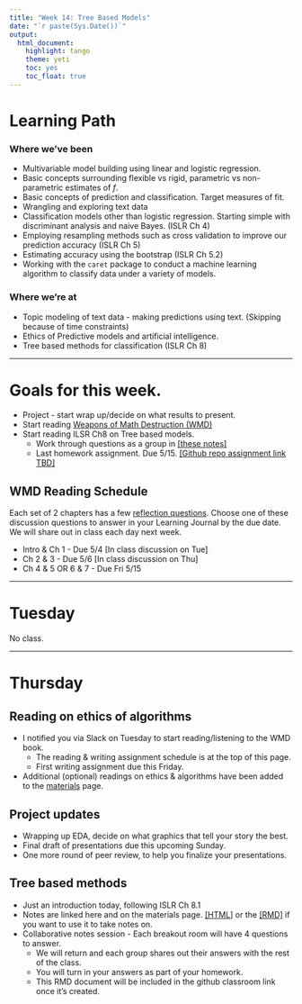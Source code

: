 ```yaml
---
title: "Week 14: Tree Based Models"
date: "`r paste(Sys.Date())`"
output:   
  html_document: 
    highlight: tango
    theme: yeti
    toc: yes
    toc_float: true
---
```


# Learning Path

### Where we've been

* Multivariable model building using linear and logistic regression. 
* Basic concepts surrounding flexible vs rigid, parametric vs non-parametric estimates of $f$. 
* Basic concepts of prediction and classification. Target measures of fit. 
* Wrangling and exploring text data
* Classification models other than logistic regression. Starting simple with discriminant analysis and naive Bayes. (ISLR Ch 4)
* Employing resampling methods such as cross validation to improve our prediction accuracy (ISLR Ch 5)
* Estimating accuracy using the bootstrap (ISLR Ch 5.2)
* Working with the `caret` package to conduct a machine learning algorithm to classify data under a variety of models. 

### Where we're at

* Topic modeling of text data - making predictions using text.  (Skipping because of time constraints)
* Ethics of Predictive models and artificial intelligence. 
* Tree based methods for classification (ISLR Ch 8)


----

# Goals for this week. 

* Project - start wrap up/decide on what results to present. 
* Start reading [Weapons of Math Destruction (WMD)](https://chico-primo.hosted.exlibrisgroup.com/permalink/f/jik37n/01CALS_ALMA71384958140002901)
* Start reading ILSR Ch8 on Tree based models. 
    - Work through questions as a group in [[these notes]](lec09-tree-models.html)
    - Last homework assignment. Due 5/15. [[Github repo assignment link TBD]]()

## WMD Reading Schedule
Each set of 2 chapters has a few [reflection questions](../read/WMD_Discussion_Questions.html). Choose one of these discussion questions to answer in your Learning Journal by the due date. We will share out in class each day next week. 

* Intro & Ch 1 - Due 5/4 [In class discussion on Tue]
* Ch 2 & 3  - Due 5/6 [In class discussion on Thu] 
* Ch 4 & 5 OR 6 & 7 - Due Fri 5/15 


----

# Tuesday
No class.

----

# Thursday

## Reading on ethics of algorithms

* I notified you via Slack on Tuesday to start reading/listening to the WMD book.
    - The reading & writing assignment schedule is at the top of this page. 
    - First writing assignment due this Friday.  
* Additional (optional) readings on ethics & algorithms have been added to the [materials](materials.html) page. 

## Project updates

* Wrapping up EDA, decide on what graphics that tell your story the best. 
* Final draft of presentations due this upcoming Sunday. 
* One more round of peer review, to help you finalize your presentations. 


## Tree based methods

* Just an introduction today, following ISLR Ch 8.1
* Notes are linked here and on the materials page. [[HTML]](lec09-tree-models.html) or the [[RMD]](lec09-tree-models.Rmd) if you want to use it to take notes on. 
* Collaborative notes session - Each breakout room will have 4 questions to answer.
    - We will return and each group shares out their answers with the rest of the class. 
    - You will turn in your answers as part of your homework. 
    - This RMD document will be included in the github classroom link once it's created. 





